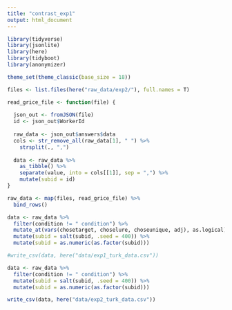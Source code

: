 ```yaml
---
title: "contrast_exp1"
output: html_document
---
```


```r
library(tidyverse)
library(jsonlite)
library(here)
library(tidyboot)
library(anonymizer)

theme_set(theme_classic(base_size = 18))
```

```r
files <- list.files(here("raw_data/exp2/"), full.names = T)

read_grice_file <- function(file) {
  
  json_out <- fromJSON(file)
  id <- json_out$WorkerId
  
  raw_data <- json_out$answers$data 
  cols <- str_remove_all(raw_data[1], " ") %>%
    strsplit(., ",")
  
  data <- raw_data %>%
    as_tibble() %>%
    separate(value, into = cols[[1]], sep = ",") %>%
    mutate(subid = id)
}

raw_data <- map(files, read_grice_file) %>%
  bind_rows() 
```

```r
data <- raw_data %>%
  filter(condition != " condition") %>%
  mutate_at(vars(chosetarget, choselure, choseunique, adj), as.logical) %>%
  mutate(subid = salt(subid, .seed = 400)) %>%
  mutate(subid = as.numeric(as.factor(subid)))

#write_csv(data, here("data/exp1_turk_data.csv"))
```

```r
data <- raw_data %>%
  filter(condition != " condition") %>%
  mutate(subid = salt(subid, .seed = 400)) %>%
  mutate(subid = as.numeric(as.factor(subid)))

write_csv(data, here("data/exp2_turk_data.csv"))
```